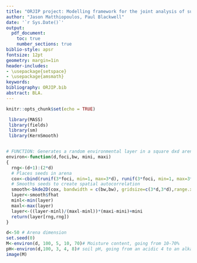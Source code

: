 ```yaml
---
title: "ORJIP project: Modelling framework for the joint analysis of survey and telemetry data in seabirds"
author: "Jason Matthiopoulos, Paul Blackwell"
date: '`r Sys.Date()`'
output:
  pdf_document:
    toc: true
    number_sections: true
biblio-style: apsr
fontsize: 12pt
geometry: margin=1in
header-includes:
- \usepackage{setspace}
- \usepackage{amsmath}
keywords: 
bibliography: ORJIP.bib
abstract: BLA. 
---
```


```r
knitr::opts_chunk$set(echo = TRUE)

 library(MASS)
 library(fields)
 library(sm)
 library(KernSmooth)


# FUNCTION: Generates a random environmental layer in a square dxd arena using a total of x focal points
environ<-function(d,foci,bw, mini, maxi)
{
  rng<-(d+1):(2*d)
  # Places seeds in arena
  cox<-cbind(runif(3*foci, min=1, max=3*d), runif(3*foci, min=1, max=3*d))
  # Smooths seeds to create spatial autocorrelation
  smooth<-bkde2D(cox, bandwidth = c(bw,bw), gridsize=c(3*d,3*d),range.x=list(c(1,3*d),c(1,3*d)))
  layer<-smooth$fhat
  minl<-min(layer)
  maxl<-max(layer)
  layer<-((layer-minl)/(maxl-minl))*(maxi-mini)+mini
  return(layer[rng,rng])
}


```

```r

d<-50 # Arena dimension
set.seed(0)
M<-environ(d, 100, 5, 10, 70)# Moisture content, going from 10-70%
pH<-environ(d,100, 3, 4, 8)# soil pH, going from an acidic 4 to an alkaline 8
image(M)

```